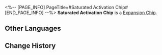 <%-- [PAGE_INFO]
PageTitle=#Saturated Activation Chip#
[END_PAGE_INFO] --%>
{{Item Infobox
|id          = 250223
|image       = Item Saturated Activation Chip.png
|type        = Expansion Chip
|invCategory = 
|rarity      = 3
|effect      = When the wearer's first turn begins, immediately regenerates a certain amount of Energy.
|description = A game item in Aetherium Wars. Aether Spirits will gain a special enhanced ability after equipping it.
}}
'''Saturated Activation Chip''' is a [[Expansion Chip]].

==Other Languages==
{{Other Languages
|en   = Saturated Activation Chip
|zhs  = 满额启动芯片
|zht  = 滿額啟動晶片
|ja   = チップ「スタートダッシュ」
|ko   = 풀가동 칩
|es   = Chip de activación saturada
|fr   = Puce de lancement à pleine capacité
|ru   = Чип заполненной активации
|th   = ชิปเปิดใช้งานเต็มตัว
|vi   = Chip Khởi Động Đầy Mức
|de   = Chip: Gesättigte Aktivierung
|id   = Saturated Activation Chip
|pt   = Chip de Ativação Saturada
}}

==Change History==
{{Change History|1.4}}